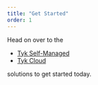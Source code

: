 ```yaml
---
title: "Get Started"
order: 1
---
```


Head on over to the 
* [Tyk Self-Managed](/5.5/tyk-self-managed/install)
* [Tyk Cloud](/5.5/tyk-cloud)

solutions to get started today.